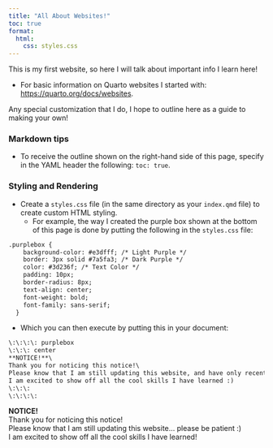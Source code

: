 ```yaml
---
title: "All About Websites!"
toc: true
format:
  html:
    css: styles.css
---
```


This is my first website, so here I will talk about important info I learn here!

-   For basic information on Quarto websites I started with: <https://quarto.org/docs/websites>.

Any special customization that I do, I hope to outline here as a guide to making your own!

### Markdown tips

-   To receive the outline shown on the right-hand side of this page, specify in the YAML header the following: `toc: true`.

### Styling and Rendering

-   Create a `styles.css` file (in the same directory as your `index.qmd` file) to create custom HTML styling.
    -   For example, the way I created the purple box shown at the bottom of this page is done by putting the following in the `styles.css` file:

``` html
.purplebox {
    background-color: #e3dfff; /* Light Purple */
    border: 3px solid #7a5fa3; /* Dark Purple */
    color: #3d236f; /* Text Color */
    padding: 10px;
    border-radius: 8px;
    text-align: center;
    font-weight: bold;
    font-family: sans-serif;
  }
```

         
- Which you can then execute by putting this in your document:


```HTML
\:\:\:\: purplebox
\:\:\: center
**NOTICE!**\
Thank you for noticing this notice!\
Please know that I am still updating this website, and have only recently started it!\
I am excited to show off all the cool skills I have learned :)
\:\:\:
\:\:\:\:
```

:::: purplebox
::: center
**NOTICE!**\
Thank you for noticing this notice!\
Please know that I am still updating this website... please be patient :)\
I am excited to show off all the cool skills I have learned!
:::
::::
